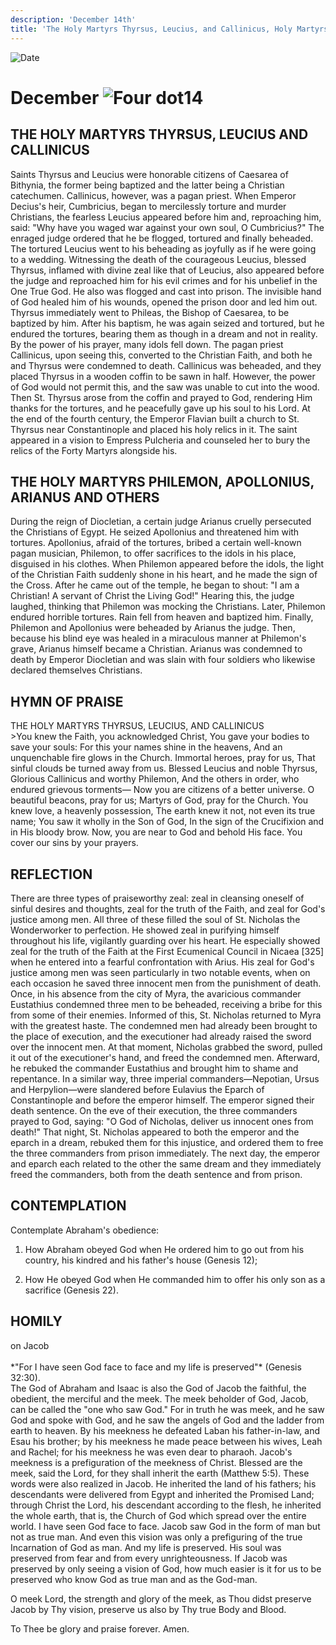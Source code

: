 ```yaml
---
description: 'December 14th'
title: 'The Holy Martyrs Thyrsus, Leucius, and Callinicus, Holy Martyrs Philemon, Apollonius, Arianus, and Others'
---
```


<CustomPaginator />
<RunningHead />

<Image src="/title-imprint.png" height={68} width={50} alt="Date" className="title-imprint"/>

# <div id="date">December <Image className="four-dot" src="/four-dot.png" height={15} width={15} alt="Four dot" />14</div>

## THE HOLY MARTYRS THYRSUS, LEUCIUS AND CALLINICUS

Saints Thyrsus and Leucius were honorable citizens of Caesarea of Bithynia, the former being baptized and the latter being a Christian catechumen. Callinicus, however, was a pagan priest. When Emperor Decius's heir, Cumbricius, began to mercilessly torture and murder Christians, the fearless Leucius appeared before him and, reproaching him, said: "Why have you waged war against your own soul, O Cumbricius?" The enraged judge ordered that he be flogged, tortured and finally beheaded. The tortured Leucius went to his beheading as joyfully as if he were going to a wedding. Witnessing the death of the courageous Leucius, blessed Thyrsus, inflamed with divine zeal like that of Leucius, also appeared before the judge and reproached him for his evil crimes and for his unbelief in the One True God. He also was flogged and cast into prison. The invisible hand of God healed him of his wounds, opened the prison door and led him out. Thyrsus immediately went to Phileas, the Bishop of Caesarea, to be baptized by him. After his baptism, he was again seized and tortured, but he endured the tortures, bearing them as though in a dream and not in reality. By the power of his prayer, many idols fell down. The pagan priest Callinicus, upon seeing this, converted to the Christian Faith, and both he and Thyrsus were condemned to death. Callinicus was beheaded, and they placed Thyrsus in a wooden coffin to be sawn in half. However, the power of God would not permit this, and the saw was unable to cut into the wood. Then St. Thyrsus arose from the coffin and prayed to God, rendering Him thanks for the tortures, and he peacefully gave up his soul to his Lord. At the end of the fourth century, the Emperor Flavian built a church to St. Thyrsus near Constantinople and placed his holy relics in it. The saint appeared in a vision to Empress Pulcheria and counseled her to bury the relics of the Forty Martyrs alongside his.

## THE HOLY MARTYRS PHILEMON, APOLLONIUS, ARIANUS AND OTHERS

During the reign of Diocletian, a certain judge Arianus cruelly persecuted the Christians of Egypt. He seized Apollonius and threatened him with tortures. Apollonius, afraid of the tortures, bribed a certain well-known pagan musician, Philemon, to offer sacrifices to the idols in his place, disguised in his clothes. When Philemon appeared before the idols, the light of the Christian Faith suddenly shone in his heart, and he made the sign of the Cross. After he came out of the temple, he began to shout: "I am a Christian! A servant of Christ the Living God!" Hearing this, the judge laughed, thinking that Philemon was mocking the Christians. Later, Philemon endured horrible tortures. Rain fell from heaven and baptized him. Finally, Philemon and Apollonius were beheaded by Arianus the judge. Then, because his blind eye was healed in a miraculous manner at Philemon's grave, Arianus himself became a Christian. Arianus was condemned to death by Emperor Diocletian and was slain with four soldiers who likewise declared themselves Christians.
 

## HYMN OF PRAISE
<div style={{textAlign:'center', color:'crimson', fontWeight:'bold'}}>
THE HOLY MARTYRS THYRSUS, LEUCIUS, AND CALLINICUS
</div>
>You knew the Faith, you acknowledged Christ,  
You gave your bodies to save your souls:  
For this your names shine in the heavens,  
And an unquenchable fire glows in the Church.  
Immortal heroes, pray for us,  
That sinful clouds be turned away from us.  
Blessed Leucius and noble Thyrsus,  
Glorious Callinicus and worthy Philemon,  
And the others in order, who endured grievous torments—  
Now you are citizens of a better universe.  
O beautiful beacons, pray for us;  
Martyrs of God, pray for the Church.  
You knew love, a heavenly possession,  
The earth knew it not, not even its true name;  
You saw it wholly in the Son of God,  
In the sign of the Crucifixion and in His bloody brow.  
Now, you are near to God and behold His face.  
You cover our sins by your prayers.  


## REFLECTION

There are three types of praiseworthy zeal: zeal in cleansing oneself of sinful desires and thoughts, zeal for the truth of the Faith, and zeal for God's justice among men. All three of these filled the soul of St. Nicholas the Wonderworker to perfection. He showed zeal in purifying himself throughout his life, vigilantly guarding over his heart. He especially showed zeal for the truth of the Faith at the First Ecumenical Council in Nicaea [325] when he entered into a fearful confrontation with Arius. His zeal for God's justice among men was seen particularly in two notable events, when on each occasion he saved three innocent men from the punishment of death. Once, in his absence from the city of Myra, the avaricious commander Eustathius condemned three men to be beheaded, receiving a bribe for this from some of their enemies. Informed of this, St. Nicholas returned to Myra with the greatest haste. The condemned men had already been brought to the place of execution, and the executioner had already raised the sword over the innocent men. At that moment, Nicholas grabbed the sword, pulled it out of the executioner's hand, and freed the condemned men. Afterward, he rebuked the commander Eustathius and brought him to shame and repentance. In a similar way, three imperial commanders—Nepotian, Ursus and Herpylion—were slandered before Eulavius the Eparch of Constantinople and before the emperor himself. The emperor signed their death sentence. On the eve of their execution, the three commanders prayed to God, saying: "O God of Nicholas, deliver us innocent ones from death!" That night, St. Nicholas appeared to both the emperor and the eparch in a dream, rebuked them for this injustice, and ordered them to free the three commanders from prison immediately. The next day, the emperor and eparch each related to the other the same dream and they immediately freed the commanders, both from the death sentence and from prison.


## CONTEMPLATION

Contemplate Abraham's obedience:

1. How Abraham obeyed God when He ordered him to go out from his country, his kindred and his father's house (Genesis 12);

2. How He obeyed God when He commanded him to offer his only son as a sacrifice (Genesis 22).


## HOMILY
<div style={{textAlign:'center', color:'crimson', fontWeight:'bold'}}>
on Jacob
</div>
<br />
<div style={{textAlign:'right'}}>
*"For I have seen God face to face and my life is preserved"* (Genesis 32:30).
</div>
The God of Abraham and Isaac is also the God of Jacob the faithful, the obedient, the merciful and the meek. The meek beholder of God, Jacob, can be called the "one who saw God." For in truth he was meek, and he saw God and spoke with God, and he saw the angels of God and the ladder from earth to heaven. By his meekness he defeated Laban his father-in-law, and Esau his brother; by his meekness he made peace between his wives, Leah and Rachel; for his meekness he was even dear to pharaoh. Jacob's meekness is a prefiguration of the meekness of Christ. Blessed are the meek, said the Lord, for they shall inherit the earth (Matthew 5:5). These words were also realized in Jacob. He inherited the land of his fathers; his descendants were delivered from Egypt and inherited the Promised Land; through Christ the Lord, his descendant according to the flesh, he inherited the whole earth, that is, the Church of God which spread over the entire world. I have seen God face to face. Jacob saw God in the form of man but not as true man. And even this vision was only a prefiguring of the true Incarnation of God as man. And my life is preserved. His soul was preserved from fear and from every unrighteousness. If Jacob was preserved by only seeing a vision of God, how much easier is it for us to be preserved who know God as true man and as the God-man.

O meek Lord, the strength and glory of the meek, as Thou didst preserve Jacob by Thy vision, preserve us also by Thy true Body and Blood.

To Thee be glory and praise forever. Amen.